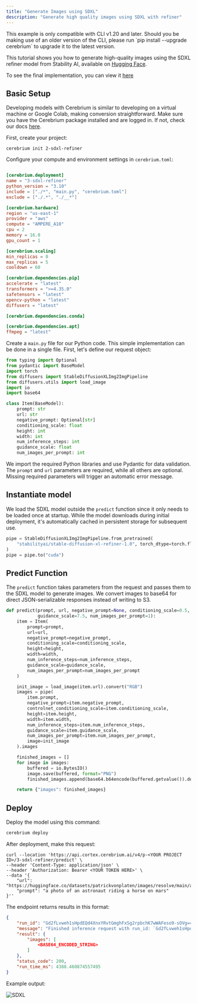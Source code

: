 ```yaml
---
title: "Generate Images using SDXL"
description: "Generate high quality images using SDXL with refiner"
---
```


<Note>
  This example is only compatible with CLI v1.20 and later. Should you be making
  use of an older version of the CLI, please run `pip install --upgrade
  cerebrium` to upgrade it to the latest version.
</Note>

This tutorial shows you how to generate high-quality images using the SDXL refiner model from Stability AI, available on [Hugging Face](https://huggingface.co/stabilityai/stable-diffusion-xl-refiner-1.0).

To see the final implementation, you can view it [here](https://github.com/CerebriumAI/examples/tree/master/7-image-and-video/3-sdxl-refiner)

## Basic Setup

Developing models with Cerebrium is similar to developing on a virtual machine or Google Colab, making conversion straightforward. Make sure you have the Cerebrium package installed and are logged in. If not, check our docs [here](https://docs.cerebrium.ai/cerebrium/getting-started/installation).

First, create your project:

```
cerebrium init 2-sdxl-refiner
```

Configure your compute and environment settings in `cerebrium.toml`:

```toml

[cerebrium.deployment]
name = "3-sdxl-refiner"
python_version = "3.10"
include = ["./*", "main.py", "cerebrium.toml"]
exclude = ["./.*", "./__*"]

[cerebrium.hardware]
region = "us-east-1"
provider = "aws"
compute = "AMPERE_A10"
cpu = 2
memory = 16.0
gpu_count = 1

[cerebrium.scaling]
min_replicas = 0
max_replicas = 5
cooldown = 60

[cerebrium.dependencies.pip]
accelerate = "latest"
transformers = ">=4.35.0"
safetensors = "latest"
opencv-python = "latest"
diffusers = "latest"

[cerebrium.dependencies.conda]

[cerebrium.dependencies.apt]
ffmpeg = "latest"

```

Create a `main.py` file for our Python code. This simple implementation can be done in a single file. First, let's define our request object:

```python
from typing import Optional
from pydantic import BaseModel
import torch
from diffusers import StableDiffusionXLImg2ImgPipeline
from diffusers.utils import load_image
import io
import base64

class Item(BaseModel):
    prompt: str
    url: str
    negative_prompt: Optional[str]
    conditioning_scale: float
    height: int
    width: int
    num_inference_steps: int
    guidance_scale: float
    num_images_per_prompt: int
```

We import the required Python libraries and use Pydantic for data validation. The `prompt` and `url` parameters are required, while all others are optional. Missing required parameters will trigger an automatic error message.

## Instantiate model

We load the SDXL model outside the `predict` function since it only needs to be loaded once at startup. While the model downloads during initial deployment, it's automatically cached in persistent storage for subsequent use.

```python
pipe = StableDiffusionXLImg2ImgPipeline.from_pretrained(
    "stabilityai/stable-diffusion-xl-refiner-1.0", torch_dtype=torch.float16, variant="fp16", use_safetensors=True
)
pipe = pipe.to("cuda")
```

## Predict Function

The `predict` function takes parameters from the request and passes them to the SDXL model to generate images. We convert images to base64 for direct JSON-serializable responses instead of writing to S3.

```python
def predict(prompt, url, negative_prompt=None, conditioning_scale=0.5, height=512, width=512, num_inference_steps=20,
            guidance_scale=7.5, num_images_per_prompt=1):
    item = Item(
        prompt=prompt,
        url=url,
        negative_prompt=negative_prompt,
        conditioning_scale=conditioning_scale,
        height=height,
        width=width,
        num_inference_steps=num_inference_steps,
        guidance_scale=guidance_scale,
        num_images_per_prompt=num_images_per_prompt
    )

    init_image = load_image(item.url).convert("RGB")
    images = pipe(
        item.prompt,
        negative_prompt=item.negative_prompt,
        controlnet_conditioning_scale=item.conditioning_scale,
        height=item.height,
        width=item.width,
        num_inference_steps=item.num_inference_steps,
        guidance_scale=item.guidance_scale,
        num_images_per_prompt=item.num_images_per_prompt,
        image=init_image
    ).images

    finished_images = []
    for image in images:
        buffered = io.BytesIO()
        image.save(buffered, format="PNG")
        finished_images.append(base64.b64encode(buffered.getvalue()).decode("utf-8"))

    return {"images": finished_images}

```

## Deploy

Deploy the model using this command:

```bash
cerebrium deploy
```

After deployment, make this request:

```curl
curl --location 'https://api.cortex.cerebrium.ai/v4/p-<YOUR PROJECT ID>/3-sdxl-refiner/predict' \
--header 'Content-Type: application/json' \
--header 'Authorization: Bearer <YOUR TOKEN HERE>' \
--data '{
    "url": "https://huggingface.co/datasets/patrickvonplaten/images/resolve/main/aa_xl/000000009.png",
    "prompt": "a photo of an astronaut riding a horse on mars"
}''
```

The endpoint returns results in this format:

```json
{
    "run_id": "Gd2fLvweh1sHpdEQd4XnxYRvtGmghFxSg2rpbchK7wWAFeso9-sOVg==",
    "message": "Finished inference request with run_id: `Gd2fLvweh1sHpdEQd4XnxYRvtGmghFxSg2rpbchK7wWAFeso9-sOVg==`",
    "result": {
        "images": [
            <BASE64_ENCODED_STRING>
        ]
    },
    "status_code": 200,
    "run_time_ms": 4388.460874557495
}
```

Example output:

![SDXL](/images/examples/sdxl-refiner.png)
